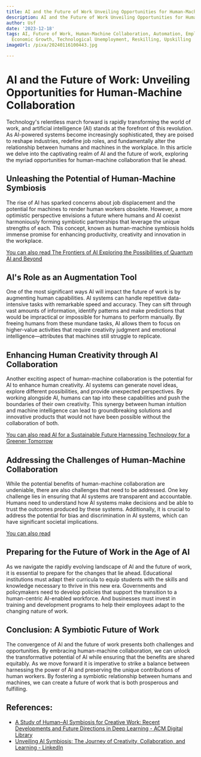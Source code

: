 ```yaml
---
title: AI and the Future of Work Unveiling Opportunities for Human-Machine Collaboration
description: AI and the Future of Work Unveiling Opportunities for Human-Machine Collaboration
author: Usf
date: '2023-12-18'
tags: AI, Future of Work, Human-Machine Collaboration, Automation, Employment, Productivity,
  Economic Growth, Technological Unemployment, Reskilling, Upskilling
imageUrl: /pixa/20240116100443.jpg

---
```

# AI and the Future  of Work:  Unveiling Opportunities for Human-Machine Collaboration

Technology's relentless march forward is rapidly transforming the world of work, and artificial intelligence (AI) stands  at the forefront of this  revolution. As AI-powered systems become increasingly sophisticated, they are poised to  reshape industries, redefine job roles, and fundamentally alter the relationship  between humans and machines in the workplace. In this article we delve into the captivating realm of AI and the future  of work, exploring the myriad opportunities for human-machine collaboration that lie ahead.

## Unleashing the Potential of  Human-Machine Symbiosis

The rise  of AI  has sparked concerns about job displacement and the potential for machines to render human workers obsolete. However, a more  optimistic perspective envisions  a  future where humans and AI coexist harmoniously forming symbiotic partnerships that leverage the unique strengths of each. This concept, known as human-machine symbiosis holds immense promise for enhancing productivity, creativity and innovation in the workplace.

[You can also read The Frontiers of  AI Exploring the Possibilities  of Quantum AI and Beyond](The%20Frontiers%20of%20AI%20Exploring%20the%20Possibilities%20of%20Quantum%20AI%20and%20Beyond)


## AI's Role as an Augmentation  Tool

One of the most significant ways  AI will impact the future of work is by augmenting  human capabilities. AI systems can handle repetitive data-intensive tasks with remarkable speed and accuracy. They can sift through vast amounts of information, identify patterns and make predictions that would  be impractical or impossible for  humans to perform manually. By freeing humans from these mundane tasks, AI allows them to focus on higher-value activities that require creativity judgment and  emotional intelligence—attributes that machines still struggle  to replicate.

## Enhancing Human Creativity through AI Collaboration

Another exciting aspect  of human-machine collaboration is the potential for AI to enhance human creativity.  AI systems can generate novel ideas, explore different possibilities, and provide unexpected perspectives. By working alongside AI, humans can tap into  these capabilities  and push the boundaries of their own creativity. This  synergy between human  intuition and machine intelligence can lead to groundbreaking  solutions and  innovative  products that would  not have  been possible without the collaboration of both.

[You can also  read AI for a Sustainable Future Harnessing Technology for a Greener Tomorrow](AI%20for%20a%20Sustainable%20Future%20Harnessing%20Technology%20for%20a%20Greener%20Tomorrow)


## Addressing the  Challenges of Human-Machine Collaboration

While the potential benefits of human-machine collaboration are undeniable, there are also challenges that need to be addressed. One key  challenge lies in ensuring that AI systems are transparent and accountable. Humans need  to understand how AI systems make decisions and be able to trust the outcomes produced by these systems. Additionally, it is crucial to address the potential for bias and discrimination in AI  systems,  which can have significant societal implications.

[You  can also read ]()


## Preparing for the Future of Work in the Age of AI

As we navigate the rapidly evolving landscape of AI and the future of work, it is essential to prepare  for the changes that  lie ahead. Educational institutions must adapt  their curricula to equip students with the skills and knowledge necessary to thrive in this  new era. Governments and policymakers need to develop policies that  support the  transition  to a human-centric AI-enabled workforce. And businesses must invest in  training and development programs to help  their employees adapt to the changing nature of work.

##  Conclusion: A Symbiotic Future of  Work

The convergence of AI and the future of work presents both challenges and opportunities. By embracing human-machine collaboration, we can  unlock the transformative potential  of  AI while ensuring that the benefits are shared equitably. As we move forward it is imperative to strike a balance between harnessing the power of AI and preserving  the unique contributions of human  workers.  By fostering a symbiotic relationship between  humans  and machines, we can create a future of work that  is both prosperous and fulfilling.

## References:
- [A Study of Human–AI Symbiosis for Creative Work: Recent Developments and Future Directions in Deep Learning - ACM Digital Library](https://dl.acm.org/doi/10.1145/3542698)
- [Unveiling AI Symbiosis: The Journey of Creativity, Collaboration, and Learning - LinkedIn](https://www.linkedin.com/pulse/unveiling-ai-symbiosis-journey-creativity-learning-khawlah-alshubati)
